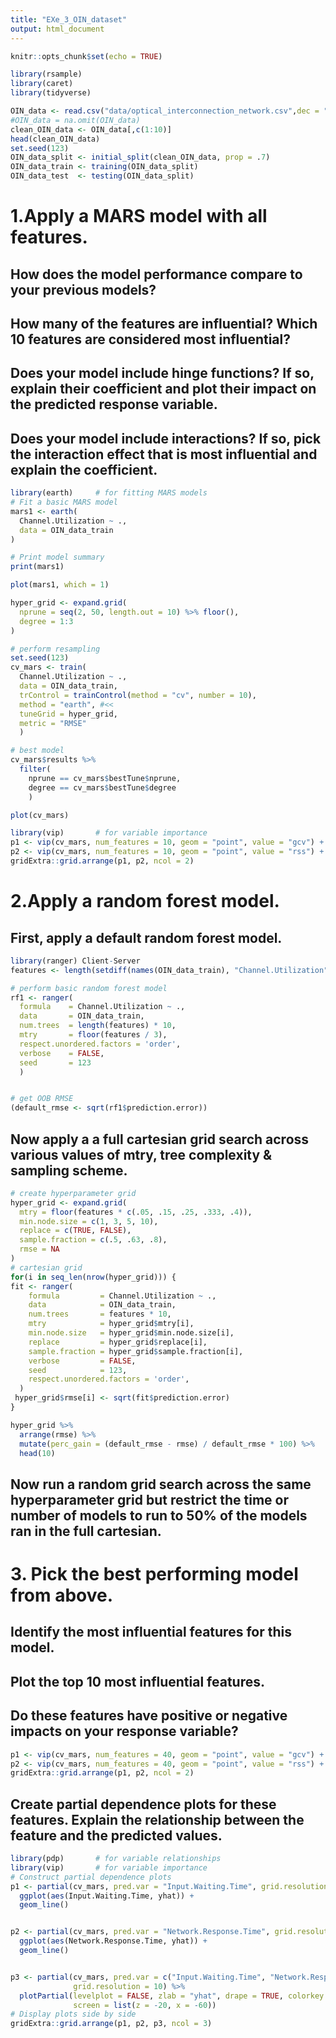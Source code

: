 ```yaml
---
title: "EXe_3_OIN_dataset"
output: html_document
---
```


```r
knitr::opts_chunk$set(echo = TRUE)

library(rsample)
library(caret)
library(tidyverse)

```

```r
OIN_data <- read.csv("data/optical_interconnection_network.csv",dec = ",", sep = ";" )
#OIN_data = na.omit(OIN_data)
clean_OIN_data <- OIN_data[,c(1:10)]
head(clean_OIN_data)
set.seed(123)
OIN_data_split <- initial_split(clean_OIN_data, prop = .7)
OIN_data_train <- training(OIN_data_split)
OIN_data_test  <- testing(OIN_data_split)
```


# 1.Apply a MARS model with all features.
## How does the model performance compare to your previous models?
## How many of the features are influential? Which 10 features are considered most influential?
## Does your model include hinge functions? If so, explain their coefficient and plot their impact on the predicted response variable.
## Does your model include interactions? If so, pick the interaction effect that is most influential and explain the coefficient.

```r
library(earth)     # for fitting MARS models
# Fit a basic MARS model
mars1 <- earth(
  Channel.Utilization ~ .,  
  data = OIN_data_train   
)

# Print model summary
print(mars1)
```

```r
plot(mars1, which = 1)
```


```r
hyper_grid <- expand.grid(
  nprune = seq(2, 50, length.out = 10) %>% floor(),
  degree = 1:3
)

# perform resampling
set.seed(123)
cv_mars <- train(
  Channel.Utilization ~ ., 
  data = OIN_data_train, 
  trControl = trainControl(method = "cv", number = 10),
  method = "earth", #<<
  tuneGrid = hyper_grid,
  metric = "RMSE"
  )

# best model
cv_mars$results %>%
  filter(
    nprune == cv_mars$bestTune$nprune,
    degree == cv_mars$bestTune$degree
    )
```

```r
plot(cv_mars)
```

```r
library(vip)       # for variable importance
p1 <- vip(cv_mars, num_features = 10, geom = "point", value = "gcv") + ggtitle("GCV")
p2 <- vip(cv_mars, num_features = 10, geom = "point", value = "rss") + ggtitle("RSS")
gridExtra::grid.arrange(p1, p2, ncol = 2)
```


# 2.Apply a random forest model.
## First, apply a default random forest model.
```r
library(ranger) Client-Server
features <- length(setdiff(names(OIN_data_train), "Channel.Utilization"))

# perform basic random forest model
rf1 <- ranger(
  formula    = Channel.Utilization ~ ., 
  data       = OIN_data_train, 
  num.trees  = length(features) * 10,
  mtry       = floor(features / 3),
  respect.unordered.factors = 'order',
  verbose    = FALSE,
  seed       = 123
  )


# get OOB RMSE
(default_rmse <- sqrt(rf1$prediction.error))

```

## Now apply a a full cartesian grid search across various values of mtry, tree complexity & sampling scheme.
```r
# create hyperparameter grid
hyper_grid <- expand.grid(
  mtry = floor(features * c(.05, .15, .25, .333, .4)),
  min.node.size = c(1, 3, 5, 10), 
  replace = c(TRUE, FALSE),                               
  sample.fraction = c(.5, .63, .8),                       
  rmse = NA                                               
)
# cartesian grid 
for(i in seq_len(nrow(hyper_grid))) {
fit <- ranger(
    formula         = Channel.Utilization ~ ., 
    data            = OIN_data_train, 
    num.trees       = features * 10,
    mtry            = hyper_grid$mtry[i],
    min.node.size   = hyper_grid$min.node.size[i],
    replace         = hyper_grid$replace[i],
    sample.fraction = hyper_grid$sample.fraction[i],
    verbose         = FALSE,
    seed            = 123,
    respect.unordered.factors = 'order',
  )
 hyper_grid$rmse[i] <- sqrt(fit$prediction.error)
}

hyper_grid %>%
  arrange(rmse) %>%
  mutate(perc_gain = (default_rmse - rmse) / default_rmse * 100) %>%
  head(10)
```

## Now run a random grid search across the same hyperparameter grid but restrict the time or number of models to run to 50% of the models ran in the full cartesian.

# 3. Pick the best performing model from above.
## Identify the most influential features for this model.
## Plot the top 10 most influential features.
## Do these features have positive or negative impacts on your response variable?
```r
p1 <- vip(cv_mars, num_features = 40, geom = "point", value = "gcv") + ggtitle("GCV")
p2 <- vip(cv_mars, num_features = 40, geom = "point", value = "rss") + ggtitle("RSS")
gridExtra::grid.arrange(p1, p2, ncol = 2)
```

## Create partial dependence plots for these features. Explain the relationship between the feature and the predicted values.

```r
library(pdp)       # for variable relationships
library(vip)       # for variable importance
# Construct partial dependence plots
p1 <- partial(cv_mars, pred.var = "Input.Waiting.Time", grid.resolution = 10) %>% 
  ggplot(aes(Input.Waiting.Time, yhat)) +
  geom_line()


p2 <- partial(cv_mars, pred.var = "Network.Response.Time", grid.resolution = 10) %>% 
  ggplot(aes(Network.Response.Time, yhat)) +
  geom_line()


p3 <- partial(cv_mars, pred.var = c("Input.Waiting.Time", "Network.Response.Time"), 
              grid.resolution = 10) %>% 
  plotPartial(levelplot = FALSE, zlab = "yhat", drape = TRUE, colorkey = TRUE, 
              screen = list(z = -20, x = -60))
# Display plots side by side
gridExtra::grid.arrange(p1, p2, p3, ncol = 3)
```



